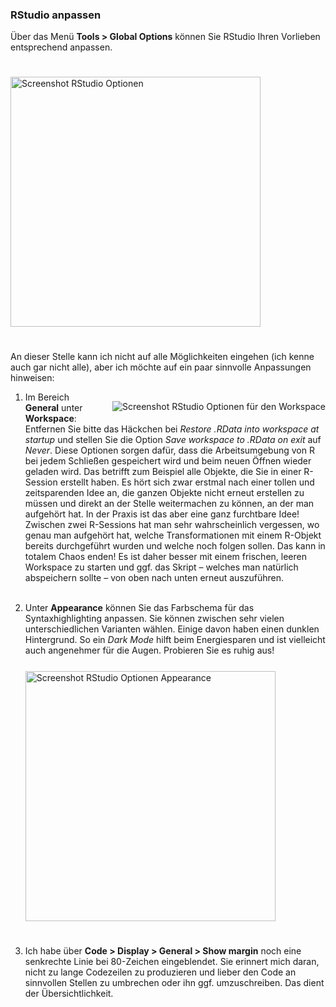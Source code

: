 ### RStudio anpassen

Über das Menü **Tools > Global Options** können Sie RStudio Ihren Vorlieben entsprechend anpassen. 

<img src="images/screenshot_rstudio_options.png" alt="Screenshot RStudio Optionen"  style="width:400px;margin-right:550px;margin-bottom:25px;margin-top:25px">

An dieser Stelle kann ich nicht auf alle Möglichkeiten eingehen (ich kenne auch gar nicht alle), aber ich möchte auf ein paar sinnvolle Anpassungen hinweisen:

1. <img src="images/screenshot_rstudio_options_workspace.png" alt="Screenshot RStudio Optionen für den Workspace"  style="float:right;margin-top:15;margin-left:15px;margin-bottom:5px">Im Bereich **General** unter **Workspace**: Entfernen Sie bitte das Häckchen bei *Restore .RData into workspace at startup* und stellen Sie die Option *Save workspace to .RData on exit* auf *Never*. Diese Optionen sorgen dafür, dass die Arbeitsumgebung von R bei jedem Schließen gespeichert wird und beim neuen Öffnen wieder geladen wird. Das betrifft zum Beispiel alle Objekte, die Sie in einer R-Session erstellt haben. Es hört sich zwar erstmal nach einer tollen und zeitsparenden Idee an, die ganzen Objekte nicht erneut erstellen zu müssen und direkt an der Stelle weitermachen zu können, an der man aufgehört hat. In der Praxis ist das aber eine ganz furchtbare Idee! Zwischen zwei R-Sessions hat man sehr wahrscheinlich vergessen, wo genau man aufgehört hat, welche Transformationen mit einem R-Objekt bereits durchgeführt wurden und welche noch folgen sollen. Das kann in totalem Chaos enden! Es ist daher besser mit einem frischen, leeren Workspace zu starten und ggf. das Skript – welches man natürlich abspeichern sollte – von oben nach unten erneut auszuführen. <br /><br /> 

2. Unter **Appearance** können Sie das Farbschema für das Syntaxhighlighting anpassen. Sie können zwischen sehr vielen unterschiedlichen Varianten wählen. Einige davon haben einen dunklen Hintergrund. So ein *Dark Mode* hilft beim Energiesparen und ist vielleicht auch angenehmer für die Augen. Probieren Sie es ruhig aus!
<img src="images/screenshot_rstudio_options_appearance.png" alt="Screenshot RStudio Optionen Appearance" style="width:400px;margin-right:550px;margin-bottom:25px;margin-top:25px">

3. Ich habe über **Code > Display > General > Show margin** noch eine senkrechte Linie bei 80-Zeichen eingeblendet. Sie erinnert mich daran, nicht zu lange Codezeilen zu produzieren und lieber den Code an sinnvollen Stellen zu umbrechen oder ihn ggf. umzuschreiben. Das dient der Übersichtlichkeit.
